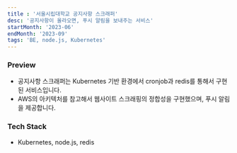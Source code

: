 ```yaml
---
title : '서울시립대학교 공지사항 스크래퍼'
desc: '공지사항이 올라오면, 푸시 알림을 보내주는 서비스'
startMonth: '2023-06'
endMonth: '2023-09'
tags: 'BE, node.js, Kubernetes'
---
```


### Preview

- 공지사항 스크래퍼는 Kubernetes 기반 환경에서 cronjob과 redis를 통해서 구현된 서비스입니다.
- AWS의 아키텍처를 참고해서 웹사이트 스크래핑의 정합성을 구현했으며, 푸시 알림을 제공합니다.

### Tech Stack

- Kubernetes, node.js, redis 
